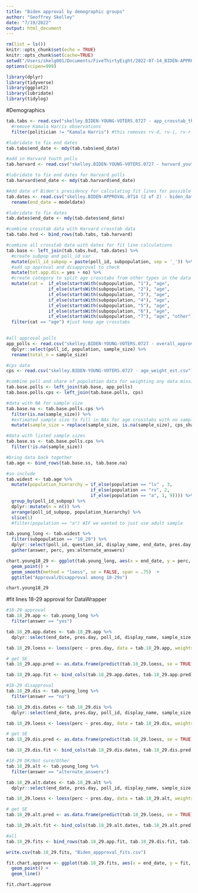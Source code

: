 ```yaml
---
title: "Biden approval by demographic groups"
author: "Geoffrey Skelley"
date: "7/19/2022"
output: html_document
---
```


```r
rm(list = ls())
knitr::opts_chunk$set(echo = TRUE)
knitr::opts_chunk$set(cache=TRUE)
setwd("/Users/skelg001/Documents/FiveThirtyEight/2022-07-14_BIDEN-APPROVAL")
options(scipen=999)
```

```r
library(dplyr)
library(tidyverse)
library(ggplot2)
library(lubridate)
library(tidylog)

```

#Demographics 
```r

tab.tabs <- read.csv("skelley.BIDEN-YOUNG-VOTERS.0727 - app_crosstab_through20220725.csv", stringsAsFactors = FALSE) %>%
  #remove Kamala Harris observations
  filter(politician != "Kamala Harris") #this removes rv-d, rv-i, rv-r observations for three polls: two by Redfield & Wilton (poll_id 76629, 76922) & Beacon Research/Shaw & Company Research (poll_id 76909)

#lubridate to fix end dates
tab.tabs$end_date <- mdy(tab.tabs$end_date)

#add in Harvard Youth polls
tab.harvard <- read.csv("skelley.BIDEN-YOUNG-VOTERS.0727 - harvard_youth.csv", stringsAsFactors = FALSE)

#lubridate to fix end dates for Harvard polls
tab.harvard$end_date <- mdy(tab.harvard$end_date)

#Add date of Biden's presidency for calculating fit lines for possible DW version of chart
tab.dates <- read.csv("skelley.BIDEN-APPROVAL.0714 (2 of 2) - biden_dates.csv", stringsAsFactors = FALSE) %>%
  rename(end_date = modeldate)

#lubridate to fix dates 
tab.dates$end_date <- mdy(tab.dates$end_date)

#combine crosstab data with Harvard crosstab data
tab.tabs.hvd <- bind_rows(tab.tabs, tab.harvard)

#combine all crosstab data with dates for fit line calculations
tab.base <- left_join(tab.tabs.hvd, tab.dates) %>%
  #create subpop and poll_id var
  mutate(poll_id_subpop = paste(poll_id, subpopulation, sep = '_')) %>%
  #add up approval and disapproval to check
  mutate(tot.app.dis = yes + no) %>%
  #create category to split age crosstabs from other types in the data
  mutate(cat =  if_else(startsWith(subpopulation, "1"), "age",
                if_else(startsWith(subpopulation, "2"), "age",
                if_else(startsWith(subpopulation, "3"), "age",
                if_else(startsWith(subpopulation, "4"), "age",
                if_else(startsWith(subpopulation, "5"), "age",
                if_else(startsWith(subpopulation, "6"), "age",
                if_else(startsWith(subpopulation, "7"), "age", "other")))))))) %>%
  filter(cat == "age") #just keep age crosstabs
                                                 
```

```r
#all approval polls
app_polls <- read.csv("skelley.BIDEN-YOUNG-VOTERS.0727 - overall_approval_through20220725.csv", stringsAsFactors = FALSE) %>%
  dplyr::select(poll_id, population, sample_size) %>%
  rename(total_n = sample_size)

#cps data
cps <- read.csv("skelley.BIDEN-YOUNG-VOTERS.0727 - age_weight_est.csv")

#combine poll and share of population data for weighting any data missing a sample size
tab.base.polls <- left_join(tab.base, app_polls)
tab.base.polls.cps <- left_join(tab.base.polls, cps)

#data with NA for sample size
tab.base.na <- tab.base.polls.cps %>%
  filter(is.na(sample_size)) %>%
  #estimated sample size to fill in NAs for age crosstabs with no sample size basd on census data per Mary's suggestions
  mutate(sample_size = replace(sample_size, is.na(sample_size), cps_share*total_n))

#data with listed sample sizes
tab.base.ss <- tab.base.polls.cps %>%
  filter(!is.na(sample_size))

#bring data back together
tab.age <- bind_rows(tab.base.ss, tab.base.na)

#so include 
tab.widest <- tab.age %>% 
  mutate(population_hierarchy = if_else(population == "lv" , 3,
                                if_else(population == "rv", 2,
                                if_else(population == "a", 1, 9)))) %>%
  group_by(poll_id_subpop) %>%
  dplyr::mutate(n = n()) %>%
  arrange(poll_id_subpop, population_hierarchy) %>%
  slice(1)
  #filter(population == "a") #IF we wanted to just use adult sample
```

```r

tab.young_long <- tab.widest %>%
  filter(subpopulation == "18_29") %>%
  dplyr::select(poll_id, question_id, display_name, end_date, pres.day, sample_size, population, subpopulation, population_full, yes, no, alternate_answers) %>%
  gather(answer, perc, yes:alternate_answers)

chart.young18_29 <- ggplot(tab.young_long, aes(x = end_date, y = perc, group = answer, color = answer, weight = sample_size)) +
  geom_point() +
  geom_smooth(method = "loess", se = FALSE, span = .75)  +
  ggtitle("Approval/Disapproval among 18-29s")

chart.young18_29

```

#fit lines 18-29 approval for DataWrapper
```r

#18-29 approval
tab.18_29.app <- tab.young_long %>%
  filter(answer == "yes")

tab.18_29.app.dates <- tab.18_29.app %>%
  dplyr::select(end_date, pres.day, poll_id, display_name, sample_size, population, answer, perc)

tab.18_29.loess <- loess(perc ~ pres.day, data = tab.18_29.app, weights = sample_size, span = .75)

# get SE
tab.18_29.app.pred <- as.data.frame(predict(tab.18_29.loess, se = TRUE))

tab.18_29.app.fit <- bind_cols(tab.18_29.app.dates, tab.18_29.app.pred)

#18-29 disapproval
tab.18_29.dis <- tab.young_long %>%
  filter(answer == "no")

tab.18_29.dis.dates <- tab.18_29.dis %>%
  dplyr::select(end_date, pres.day, poll_id, display_name, sample_size, population, answer, perc)

tab.18_29.loess <- loess(perc ~ pres.day, data = tab.18_29.dis, weights = sample_size, span = .75)

# get SE
tab.18_29.dis.pred <- as.data.frame(predict(tab.18_29.loess, se = TRUE))

tab.18_29.dis.fit <- bind_cols(tab.18_29.dis.dates, tab.18_29.dis.pred)

#18-29 DK/Not sure/Other
tab.18_29.alt <- tab.young_long %>%
  filter(answer == "alternate_answers")

tab.18_29.alt.dates <- tab.18_29.alt %>%
  dplyr::select(end_date, pres.day, poll_id, display_name, sample_size, population, answer, perc)

tab.18_29.loess <- loess(perc ~ pres.day, data = tab.18_29.alt, weights = sample_size, span = .75)

# get SE
tab.18_29.alt.pred <- as.data.frame(predict(tab.18_29.loess, se = TRUE))

tab.18_29.alt.fit <- bind_cols(tab.18_29.alt.dates, tab.18_29.alt.pred)

#all
tab.18_29.fits <- bind_rows(tab.18_29.app.fit, tab.18_29.dis.fit, tab.18_29.alt.fit)

write.csv(tab.18_29.fits, "Biden_appproval_fits.csv")

fit.chart.approve <- ggplot(tab.18_29.fits, aes(x = end_date, y = fit, group = answer, color = answer)) +
  geom_point() +
  geom_line()

fit.chart.approve
```